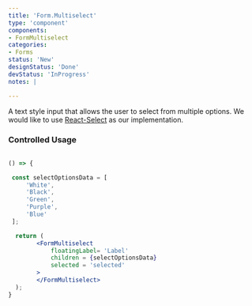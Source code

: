 ```yaml
---
title: 'Form.Multiselect'
type: 'component'
components:
- FormMultiselect
categories:
- Forms
status: 'New'
designStatus: 'Done'
devStatus: 'InProgress'
notes: |

---
```


A text style input that allows the user to select from multiple options.
We would like to use [React-Select](https://react-select.com/home) as our implementation.

### Controlled Usage

```jsx live

() => {

 const selectOptionsData = [
     'White',
     'Black',
     'Green',
     'Purple',
     'Blue'
 ];

  return (
        <FormMultiselect
            floatingLabel= 'Label'
            children = {selectOptionsData}
            selected = 'selected'
        >
        </FormMultiselect>
  );
}
```

